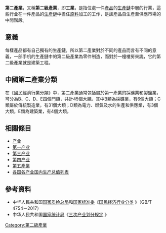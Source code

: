 '''第二產業'''，又稱'''第二級產業'''，即'''工業'''，是指位處一件[[產品|產品]]的[[生產鏈|生產鏈]]中層的行業，這些行业在一件產品的[[生產鏈|生產鏈]]中擔任[[原料|原料]]加工的工作，是該產品自生產至供應市場的中間階段。

== 意義 ==
每樣產品都有自己獨有的生產鏈，所以第二產業對於不同的產品而言有不同的意義，一部手机的生產鏈中的第二級產業為零件制造，而對於一橦樓房來説，它的第二級產業就是建築工程。

==中國第二產業分類==
{{main|中国产业分类#第二产业}}
在《國民經濟行業分類》中，第二產業通常包括屬於第一產業的採礦業和製鹽業，可分為B、C、D、E四個門類，共計45個大類。其中B類為採礦業，有6個大類；C類屬於傳統製造業，有31個大類；D類為電力、燃氣及水的生產和供應業，有3個大類，E類為建築業，有4個大類。

==相關條目==
* [[产业|产业]]
* [[第一产业|第一产业]]
* [[第三产业|第三产业]]
* [[第四产业|第四产业]]
* [[第五產業|第五產業]]
* [[各国各产业国内生产总值列表|各国各产业国内生产总值列表]]

== 參考資料 ==
* 中华人民共和国[[中华人民共和国国家质量监督检验检疫总局|国家质检总局]]和[[中国国家标准化管理委员会|国家标准委]]《[http://www.stats.gov.cn/tjsj/tjbz/201709/P020171009408912690353.pdf 国民经济行业分类] {{Wayback|url=http://www.stats.gov.cn/tjsj/tjbz/201709/P020171009408912690353.pdf |date=20180118182342 }}》（GB/T 4754－2017）
* 中华人民共和国[[中华人民共和国国家统计局|国家统计局]]《[http://www.stats.gov.cn/tjsj/tjbz/201301/t20130114_8675.html 三次产业划分规定] {{Wayback|url=http://www.stats.gov.cn/tjsj/tjbz/201301/t20130114_8675.html |date=20141008134254 }}》

{{industry-stub}}
{{产业}}
{{Authority control}}
[[Category:第二級產業|Category:第二級產業]]
